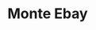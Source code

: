 ---
slug: monte-ebay
link: /projects/monte-ebay/
category: 'projects'
title: Monte Ebay
publicData: Sep 11th 2020
pagesCount: 2
pages: 
        - page:
            - image: test
            - title: Главная,
        - page:
            - image: test
            - title: Инфо
sortIdx: 50
---